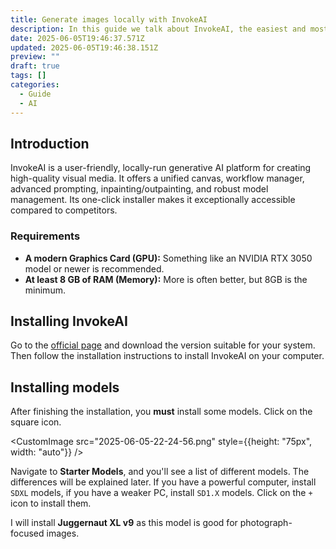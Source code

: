 ```yaml
---
title: Generate images locally with InvokeAI
description: In this guide we talk about InvokeAI, the easiest and most powerful way to generate AI images.
date: 2025-06-05T19:46:37.571Z
updated: 2025-06-05T19:46:38.151Z
preview: ""
draft: true
tags: []
categories:
  - Guide
  - AI
---
```


<CustomImage src="screenshot-invokeai.png"  />

## Introduction
InvokeAI is a user-friendly, locally-run generative AI platform for creating high-quality visual media. It offers a unified canvas, workflow manager, advanced prompting, inpainting/outpainting, and robust model management. Its one-click installer makes it exceptionally accessible compared to competitors.

### Requirements
- **A modern Graphics Card (GPU):** Something like an NVIDIA RTX 3050 model or newer is recommended.
- **At least 8 GB of RAM (Memory):** More is often better, but 8GB is the minimum.

## Installing InvokeAI
Go to the [official page](https://www.invoke.com/downloads) and download the version suitable for your system. Then follow the installation instructions to install InvokeAI on your computer.

## Installing models
After finishing the installation, you **must** install some models. Click on the square icon.

<CustomImage src="2025-06-05-22-24-56.png" style={{height: "75px", width: "auto"}}  />

Navigate to **Starter Models**, and you'll see a list of different models. The differences will be explained later. If you have a powerful computer, install `SDXL` models, if you have a weaker PC, install `SD1.X` models. Click on the `+` icon to install them.

I will install **Juggernaut XL v9** as this model is good for photograph-focused images.